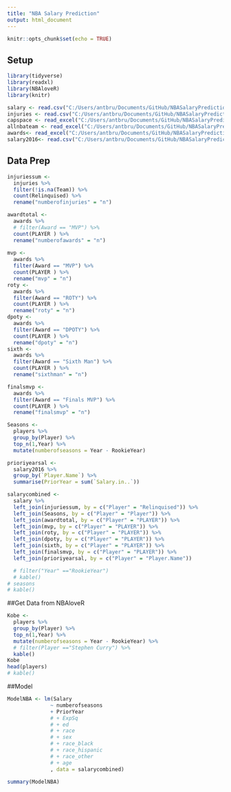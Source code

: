 ```yaml
---
title: "NBA Salary Prediction"
output: html_document
---
```


```r
knitr::opts_chunk$set(echo = TRUE)
```

## Setup

```r
library(tidyverse)
library(readxl)
library(NBAloveR)
library(knitr)

salary <- read.csv("C:/Users/antbru/Documents/GitHub/NBASalaryPrediction/data/NBA metrics plus salary_with var notes.csv")
injuries <- read.csv("C:/Users/antbru/Documents/GitHub/NBASalaryPrediction/data/injuries.csv")
capspace <- read_excel("C:/Users/antbru/Documents/GitHub/NBASalaryPrediction/data/TeamCapSpace.xlsx")
allnbateam <- read_excel("C:/Users/antbru/Documents/GitHub/NBASalaryPrediction/data/AllNBATeam.xlsx")
awards<- read_excel("C:/Users/antbru/Documents/GitHub/NBASalaryPrediction/data/awards-consolidated.xlsx")
salary2016<- read.csv("C:/Users/antbru/Documents/GitHub/NBASalaryPrediction/data/2016 Salaries.csv")

```

## Data Prep

```r

injuriessum <-
  injuries %>%
  filter(!is.na(Team)) %>%
  count(Relinquised) %>%
  rename("numberofinjuries" = "n") 

awardtotal <-
  awards %>%
  # filter(Award == "MVP") %>%
  count(PLAYER ) %>%
  rename("numberofawards" = "n") 
  
mvp <-
  awards %>%
  filter(Award == "MVP") %>%
  count(PLAYER ) %>%
  rename("mvp" = "n")
roty <-
  awards %>%
  filter(Award == "ROTY") %>%
  count(PLAYER ) %>%
  rename("roty" = "n") 
dpoty <-
  awards %>%
  filter(Award == "DPOTY") %>%
  count(PLAYER ) %>%
  rename("dpoty" = "n") 
sixth <-
  awards %>%
  filter(Award == "Sixth Man") %>%
  count(PLAYER ) %>%
  rename("sixthman" = "n") 

finalsmvp <-
  awards %>%
  filter(Award == "Finals MVP") %>%
  count(PLAYER ) %>%
  rename("finalsmvp" = "n") 

Seasons <- 
  players %>%
  group_by(Player) %>%
  top_n(1,Year) %>%
  mutate(numberofseasons = Year - RookieYear) 

prioriyearsal <-
  salary2016 %>%
  group_by(`Player.Name`) %>%
  summarise(PriorYear = sum(`Salary.in..`))

salarycombined <-
  salary %>%
  left_join(injuriessum, by = c("Player" = "Relinquised")) %>%
  left_join(Seasons, by = c("Player" = "Player")) %>%
  left_join(awardtotal, by = c("Player" = "PLAYER")) %>%
  left_join(mvp, by = c("Player" = "PLAYER")) %>%
  left_join(roty, by = c("Player" = "PLAYER")) %>%
  left_join(dpoty, by = c("Player" = "PLAYER")) %>%
  left_join(sixth, by = c("Player" = "PLAYER")) %>%
  left_join(finalsmvp, by = c("Player" = "PLAYER")) %>%
  left_join(prioriyearsal, by = c("Player" = "Player.Name")) 

  # filter("Year" =="RookieYear") 
  # kable()
# seasons
# kable()


```

##Get Data from NBAloveR

```r
Kobe <- 
  players %>%
  group_by(Player) %>%
  top_n(1,Year) %>%
  mutate(numberofseasons = Year - RookieYear) %>%
  # filter(Player =="Stephen Curry") %>%
  kable()
Kobe
head(players)
# kable()
```

##Model

```r
ModelNBA <- lm(Salary
              ~ numberofseasons 
              + PriorYear
              # + ExpSq
              # + ed
              # + race
              # + sex
              # + race_black
              # + race_hispanic
              # + race_other
              # + age
              , data = salarycombined)

summary(ModelNBA) 

```



